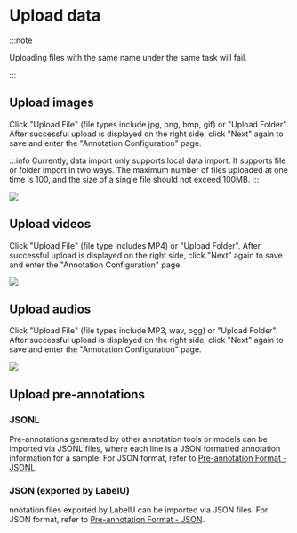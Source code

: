 # Upload data

:::note

Uploading files with the same name under the same task will fail.

:::

## Upload images


Click "Upload File" (file types include jpg, png, bmp, gif) or "Upload Folder". After successful upload is displayed on the right side, click "Next" again to save and enter the "Annotation Configuration" page.

:::info
Currently, data import only supports local data import. It supports file or folder import in two ways. The maximum number of files uploaded at one time is 100, and the size of a single file should not exceed 100MB.
:::

![](/en/image-import.png)

## Upload videos

Click "Upload File" (file type includes MP4) or "Upload Folder". After successful upload is displayed on the right side, click "Next" again to save and enter the "Annotation Configuration" page.

![](/en/video-import.png)

## Upload audios

Click "Upload File" (file types include MP3, wav, ogg) or "Upload Folder". After successful upload is displayed on the right side, click "Next" again to save and enter the "Annotation Configuration" page.

![](/en/audio-import.png)

## Upload pre-annotations

### JSONL

Pre-annotations generated by other annotation tools or models can be imported via JSONL files, where each line is a JSON formatted annotation information for a sample. For JSON format, refer to [Pre-annotation Format - JSONL](/schema/pre-annotation/jsonl/image).

### JSON (exported by LabelU)

nnotation files exported by LabelU can be imported via JSON files. For JSON format, refer to [Pre-annotation Format - JSON](/schema/pre-annotation/json).